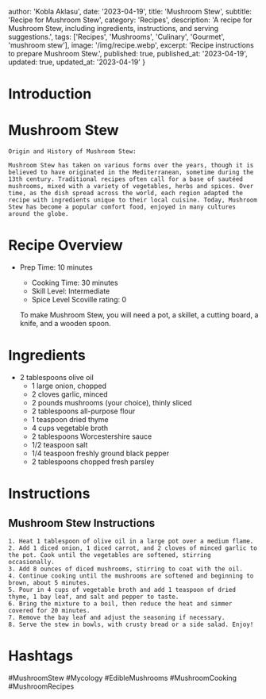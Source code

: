 
  author: 'Kobla Aklasu',
  date: '2023-04-19',
  title: 'Mushroom Stew',
  subtitle: 'Recipe for Mushroom Stew',
  category: 'Recipes',
  description: 'A recipe for Mushroom Stew, including ingredients, instructions, and serving suggestions.',
  tags: ['Recipes', 'Mushrooms', 'Culinary', 'Gourmet', 'mushroom stew'],
  image: '/img/recipe.webp',
  excerpt: 'Recipe instructions to prepare Mushroom Stew.',
  published: true,
  published_at: '2023-04-19',
  updated: true,
  updated_at: '2023-04-19'
}


  # Introduction

# Mushroom Stew
    
    Origin and History of Mushroom Stew:
    
    Mushroom Stew has taken on various forms over the years, though it is believed to have originated in the Mediterranean, sometime during the 13th century. Traditional recipes often call for a base of sautéed mushrooms, mixed with a variety of vegetables, herbs and spices. Over time, as the dish spread across the world, each region adapted the recipe with ingredients unique to their local cuisine. Today, Mushroom Stew has become a popular comfort food, enjoyed in many cultures around the globe.

# Recipe Overview

* Prep Time: 10 minutes
    * Cooking Time: 30 minutes
    * Skill Level: Intermediate
    * Spice Level Scoville rating: 0
    
    To make Mushroom Stew, you will need a pot, a skillet, a cutting board, a knife, and a wooden spoon.

# Ingredients

- 2 tablespoons olive oil
    - 1 large onion, chopped
    - 2 cloves garlic, minced
    - 2 pounds mushrooms (your choice), thinly sliced
    - 2 tablespoons all-purpose flour
    - 1 teaspoon dried thyme
    - 4 cups vegetable broth
    - 2 tablespoons Worcestershire sauce
    - 1/2 teaspoon salt
    - 1/4 teaspoon freshly ground black pepper
    - 2 tablespoons chopped fresh parsley

# Instructions

## Mushroom Stew Instructions
    1. Heat 1 tablespoon of olive oil in a large pot over a medium flame.
    2. Add 1 diced onion, 1 diced carrot, and 2 cloves of minced garlic to the pot. Cook until the vegetables are softened, stirring occasionally.
    3. Add 8 ounces of diced mushrooms, stirring to coat with the oil.
    4. Continue cooking until the mushrooms are softened and beginning to brown, about 5 minutes.
    5. Pour in 4 cups of vegetable broth and add 1 teaspoon of dried thyme, 1 bay leaf, and salt and pepper to taste.
    6. Bring the mixture to a boil, then reduce the heat and simmer covered for 20 minutes.
    7. Remove the bay leaf and adjust the seasoning if necessary. 
    8. Serve the stew in bowls, with crusty bread or a side salad. Enjoy!

# Hashtags

#MushroomStew #Mycology #EdibleMushrooms #MushroomCooking #MushroomRecipes



